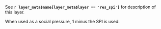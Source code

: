 See **`r layer_meta$name[layer_meta$layer == 'res_spi']`** for description of this layer.

When used as a social pressure, 1 minus the SPI is used.
